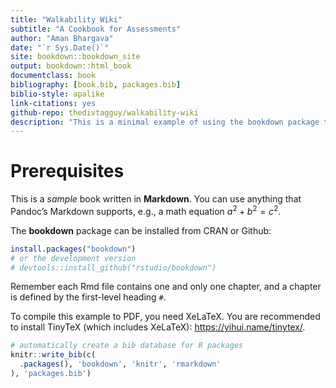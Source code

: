 ```yaml
--- 
title: "Walkability Wiki"
subtitle: "A Cookbook for Assessments"
author: "Aman Bhargava"
date: "`r Sys.Date()`"
site: bookdown::bookdown_site
output: bookdown::html_book
documentclass: book
bibliography: [book.bib, packages.bib]
biblio-style: apalike
link-citations: yes
github-repo: thedivtagguy/walkability-wiki
description: "This is a minimal example of using the bookdown package to write a book. The output format for this example is bookdown::gitbook."
---
```


# Prerequisites

This is a _sample_ book written in **Markdown**. You can use anything that Pandoc's Markdown supports, e.g., a math equation $a^2 + b^2 = c^2$.

The **bookdown** package can be installed from CRAN or Github:

```r
install.packages("bookdown")
# or the development version
# devtools::install_github("rstudio/bookdown")
```

Remember each Rmd file contains one and only one chapter, and a chapter is defined by the first-level heading `#`.

To compile this example to PDF, you need XeLaTeX. You are recommended to install TinyTeX (which includes XeLaTeX): <https://yihui.name/tinytex/>.

```r
# automatically create a bib database for R packages
knitr::write_bib(c(
  .packages(), 'bookdown', 'knitr', 'rmarkdown'
), 'packages.bib')
```
